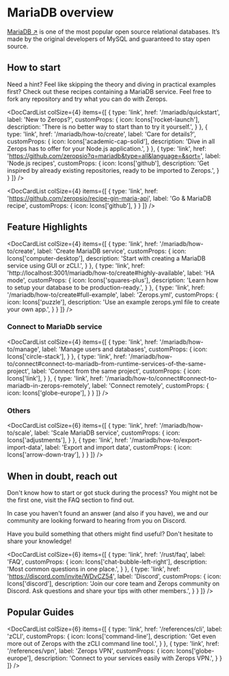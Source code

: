 ---
---


# MariaDB overview

[MariaDB ↗](https://mariadb.org/) is one of the most popular open source relational databases. It’s made by the original developers of MySQL and guaranteed to stay open source.

## How to start

Need a hint? Feel like skipping the theory and diving in practical examples first? Check out these recipes containing a MariaDB service. Feel free to fork any repository and try what you can do with Zerops.

<DocCardList colSize={4} items={[
  {
    type: 'link',
    href: '/mariadb/quickstart',
    label: 'New to Zerops?',
    customProps: {
      icon: Icons['rocket-launch'],
      description: 'There is no better way to start than to try it yourself.',
    }
  },
  {
    type: 'link',
    href: '/mariadb/how-to/create',
    label: 'Care for details?',
    customProps: {
      icon: Icons['academic-cap-solid'],
      description: 'Dive in all Zerops has to offer for your Node.js application.',
    }
  },
  {
    type: 'link',
    href: 'https://github.com/zeropsio?q=mariadb&type=all&language=&sort=',
    label: 'Node.js recipes',
    customProps: {
      icon: Icons['github'],
      description: 'Get inspired by already existing repositories, ready to be imported to Zerops.',
    }
  }
]} />

<DocCardList colSize={4} items={[
  {
    type: 'link',
    href: 'https://github.com/zeropsio/recipe-gin-maria-api',
    label: 'Go & MariaDB recipe',
    customProps: {
      icon: Icons['github'],
    }
  }
]} />

## Feature Highlights

<DocCardList colSize={4} items={[
  {
    type: 'link',
    href: '/mariadb/how-to/create',
    label: 'Create MariaDB service',
    customProps: {
      icon: Icons['computer-desktop'],
      description: 'Start with creating a MariaDB service using GUI or zCLI.',
    }
  },
  {
    type: 'link',
    href: 'http://localhost:3001/mariadb/how-to/create#highly-available',
    label: 'HA mode',
    customProps: {
      icon: Icons['squares-plus'],
      description: 'Learn how to setup your database to be production-ready.',
    }
  },
    {
    type: 'link',
    href: '/mariadb/how-to/create#full-example',
    label: 'Zerops.yml',
    customProps: {
      icon: Icons['puzzle'],
      description: 'Use an example zerops.yml file to create your own app.',
    }
  }
]} />

### Connect to MariaDb service

<DocCardList colSize={4} items={[
      {
    type: 'link',
    href: '/mariadb/how-to/manage',
    label: 'Manage users and databases',
    customProps: {
      icon: Icons['circle-stack'],
    }
  },
  {
    type: 'link',
    href: '/mariadb/how-to/connect#connect-to-mariadb-from-runtime-services-of-the-same-project',
    label: 'Connect from the same project',
    customProps: {
      icon: Icons['link'],
    }
  },
  {
    type: 'link',
    href: '/mariadb/how-to/connect#connect-to-mariadb-in-zerops-remotely',
    label: 'Connect remotely',
    customProps: {
      icon: Icons['globe-europe'],
    }
  }
  ]} />

  ### Others

<DocCardList colSize={6} items={[
  {
    type: 'link',
    href: '/mariadb/how-to/scale',
    label: 'Scale MariaDB service',
    customProps: {
      icon: Icons['adjustments'],
    }
  },
    {
    type: 'link',
    href: '/mariadb/how-to/export-import-data',
    label: 'Export and import data',
    customProps: {
      icon: Icons['arrow-down-tray'],
    }
  }
]} />

## When in doubt, reach out


Don't know how to start or got stuck during the process? You might not be the first one, visit the FAQ section to find out. 

In case you haven't found an answer (and also if you have), we and our community are looking forward to hearing from you on Discord. 

Have you build something that others might find useful? Don't hesitate to share your knowledge!

<DocCardList colSize={6} items={[
  {
    type: 'link',
    href: '/rust/faq',
    label: 'FAQ',
    customProps: {
      icon: Icons['chat-bubble-left-right'],
      description: 'Most common questions in one place.',
    }
  },
  {
    type: 'link',
    href: 'https://discord.com/invite/WDvCZ54',
    label: 'Discord',
    customProps: {
      icon: Icons['discord'],
      description: 'Join our core team and Zerops community on Discord. Ask questions and share your tips with other members.',
    }
  }
]} />


## Popular Guides

<DocCardList colSize={6} items={[
  {
    type: 'link',
    href: '/references/cli',
    label: 'zCLI',
    customProps: {
      icon: Icons['command-line'],
      description: 'Get even more out of Zerops with the zCLI command line tool.',
    }
  },
  {
    type: 'link',
    href: '/references/vpn',
    label: 'Zerops VPN',
    customProps: {
      icon: Icons['globe-europe'],
      description: 'Connect to your services easily with Zerops VPN.',
    }
  }
]} />
